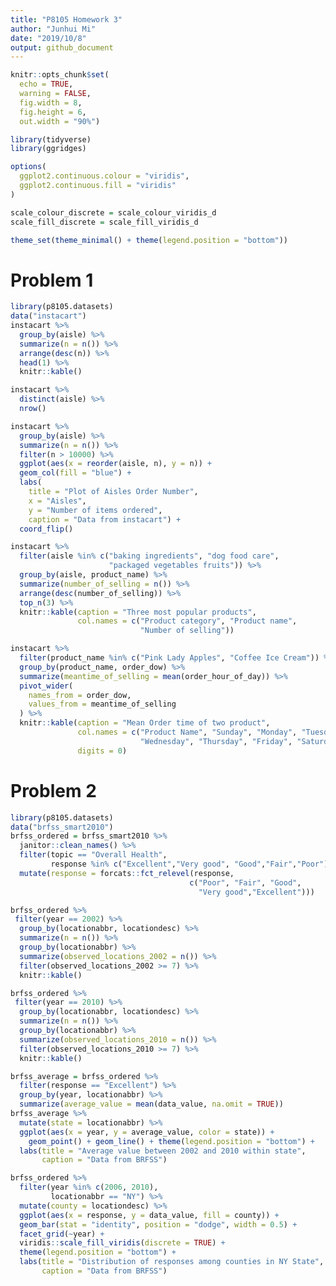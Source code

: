 ```yaml
---
title: "P8105 Homework 3"
author: "Junhui Mi"
date: "2019/10/8"
output: github_document
---
```


```r
knitr::opts_chunk$set(
  echo = TRUE,
  warning = FALSE,
  fig.width = 8,
  fig.height = 6,
  out.width = "90%")

library(tidyverse)
library(ggridges)

options(
  ggplot2.continuous.colour = "viridis",
  ggplot2.continuous.fill = "viridis"
)

scale_colour_discrete = scale_colour_viridis_d
scale_fill_discrete = scale_fill_viridis_d

theme_set(theme_minimal() + theme(legend.position = "bottom"))
```

# Problem 1

```r
library(p8105.datasets)
data("instacart")
instacart %>%
  group_by(aisle) %>%
  summarize(n = n()) %>%
  arrange(desc(n)) %>%
  head(1) %>%
  knitr::kable()

instacart %>%
  distinct(aisle) %>%
  nrow()

instacart %>%
  group_by(aisle) %>%
  summarize(n = n()) %>%
  filter(n > 10000) %>%
  ggplot(aes(x = reorder(aisle, n), y = n)) + 
  geom_col(fill = "blue") + 
  labs(
    title = "Plot of Aisles Order Number",
    x = "Aisles",
    y = "Number of items ordered",
    caption = "Data from instacart") +
  coord_flip()

instacart %>%
  filter(aisle %in% c("baking ingredients", "dog food care", 
                      "packaged vegetables fruits")) %>%
  group_by(aisle, product_name) %>%
  summarize(number_of_selling = n()) %>%
  arrange(desc(number_of_selling)) %>%
  top_n(3) %>%
  knitr::kable(caption = "Three most popular products",
               col.names = c("Product category", "Product name",
                             "Number of selling"))

instacart %>%
  filter(product_name %in% c("Pink Lady Apples", "Coffee Ice Cream")) %>%
  group_by(product_name, order_dow) %>%
  summarize(meantime_of_selling = mean(order_hour_of_day)) %>%
  pivot_wider(
    names_from = order_dow,
    values_from = meantime_of_selling
  ) %>%
  knitr::kable(caption = "Mean Order time of two product", 
               col.names = c("Product Name", "Sunday", "Monday", "Tuesday",
                             "Wednesday", "Thursday", "Friday", "Saturday"),
               digits = 0)
```



# Problem 2

```r
library(p8105.datasets)
data("brfss_smart2010")
brfss_ordered = brfss_smart2010 %>%
  janitor::clean_names() %>%
  filter(topic == "Overall Health",
         response %in% c("Excellent","Very good", "Good","Fair","Poor")) %>%
  mutate(response = forcats::fct_relevel(response, 
                                        c("Poor", "Fair", "Good", 
                                          "Very good","Excellent")))

brfss_ordered %>%
 filter(year == 2002) %>%
  group_by(locationabbr, locationdesc) %>%
  summarize(n = n()) %>%
  group_by(locationabbr) %>%
  summarize(observed_locations_2002 = n()) %>%
  filter(observed_locations_2002 >= 7) %>%
  knitr::kable()

brfss_ordered %>%
 filter(year == 2010) %>%
  group_by(locationabbr, locationdesc) %>%
  summarize(n = n()) %>%
  group_by(locationabbr) %>%
  summarize(observed_locations_2010 = n()) %>%
  filter(observed_locations_2010 >= 7) %>%
  knitr::kable()

brfss_average = brfss_ordered %>%
  filter(response == "Excellent") %>%
  group_by(year, locationabbr) %>%
  summarize(average_value = mean(data_value, na.omit = TRUE))
brfss_average %>%
  mutate(state = locationabbr) %>%
  ggplot(aes(x = year, y = average_value, color = state)) + 
    geom_point() + geom_line() + theme(legend.position = "bottom") +
  labs(title = "Average value between 2002 and 2010 within state",
       caption = "Data from BRFSS")

brfss_ordered %>%
  filter(year %in% c(2006, 2010),
         locationabbr == "NY") %>%
  mutate(county = locationdesc) %>%
  ggplot(aes(x = response, y = data_value, fill = county)) +
  geom_bar(stat = "identity", position = "dodge", width = 0.5) +
  facet_grid(~year) + 
  viridis::scale_fill_viridis(discrete = TRUE) +
  theme(legend.position = "bottom") +
  labs(title = "Distribution of responses among counties in NY State",
       caption = "Data from BRFSS")
```